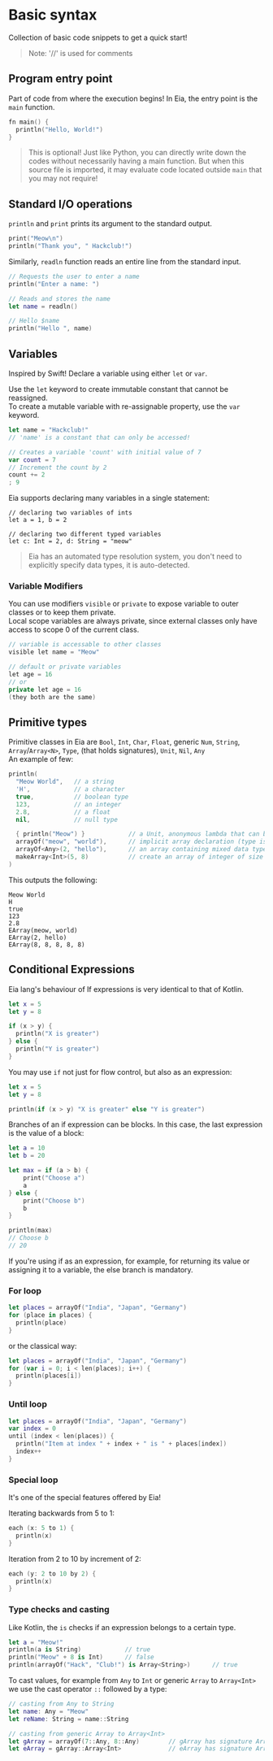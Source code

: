 # Basic syntax

Collection of basic code snippets to get a quick start!

> Note: '//' is used for comments

## Program entry point

Part of code from where the execution begins! In Eia, the entry point is the `main` function.

```kotlin {1} copy
fn main() {
  println("Hello, World!")
}
```

> This is optional! Just like Python, you can directly write down the codes without necessarily having a main function.
 But when this source file is imported, it may evaluate code located outside `main` that you may not require!

## Standard I/O operations

`println` and `print` prints its argument to the standard output.

```kotlin copy
print("Meow\n")
println("Thank you", " Hackclub!")
```

Similarly, `readln` function reads an entire line from the standard input.

```swift copy
// Requests the user to enter a name
println("Enter a name: ")

// Reads and stores the name
let name = readln()

// Hello $name
println("Hello ", name)
```

## Variables

Inspired by Swift! Declare a variable using either `let` or `var`.

Use the `let` keyword to create immutable constant that cannot be reassigned.\
To create a mutable variable with re-assignable property, use the `var` keyword.

```js copy
let name = "Hackclub!"
// 'name' is a constant that can only be accessed!
```

```swift copy
// Creates a variable 'count' with initial value of 7
var count = 7
// Increment the count by 2
count += 2
; 9
```

Eia supports declaring many variables in a single statement:

```
// declaring two variables of ints
let a = 1, b = 2

// declaring two different typed variables
let c: Int = 2, d: String = "meow"
```

> Eia has an automated type resolution system, you don't need to explicitly specify data types, it is auto-detected.

### Variable Modifiers

You can use modifiers `visible` or `private` to expose variable to outer classes or to keep them private.\
Local scope variables are always private, since external classes only have access to scope 0 of the current class.

```kotlin
// variable is accessable to other classes
visible let name = "Meow"

// default or private variables
let age = 16
// or
private let age = 16
(they both are the same)
```

## Primitive types

Primitive classes in Eia are `Bool`, `Int`, `Char`, `Float`, generic `Num`, `String`, `Array`/`Array<N>`,
`Type`, (that holds signatures), `Unit`, `Nil`, `Any`\
An example of few:

```swift copy
println(
  "Meow World",   // a string
  'H',            // a character
  true,           // boolean type
  123,            // an integer
  2.8,            // a float
  nil,            // null type

  { println("Meow") }            // a Unit, anonymous lambda that can be invoked using `<unit>(args..)`
  arrayOf("meow", "world"),      // implicit array declaration (type is auto resolved)
  arrayOf<Any>(2, "hello"),      // an array containing mixed data types
  makeArray<Int>(5, 8)           // create an array of integer of size 5 with default value 8
)
```

This outputs the following:

```
Meow World
H
true
123
2.8
EArray(meow, world)
EArray(2, hello)
EArray(8, 8, 8, 8, 8)
```

## Conditional Expressions

Eia lang's behaviour of If expressions is very identical to that of Kotlin.

```swift copy
let x = 5
let y = 8

if (x > y) {
  println("X is greater")
} else {
  println("Y is greater")
}
```

You may use `if` not just for flow control, but also as an expression:

```swift copy
let x = 5
let y = 8

println(if (x > y) "X is greater" else "Y is greater")
```

Branches of an if expression can be blocks. In this case, the last expression is the value of a block:

```swift copy
let a = 10
let b = 20

let max = if (a > b) {
    print("Choose a")
    a
} else {
    print("Choose b")
    b
}

println(max)
// Choose b
// 20
```

If you're using if as an expression, for example,
for returning its value or assigning it to a variable, the else branch is mandatory.

### For loop

```swift copy
let places = arrayOf("India", "Japan", "Germany")
for (place in places) {
  println(place)
}
```

or the classical way:

```swift copy
let places = arrayOf("India", "Japan", "Germany")
for (var i = 0; i < len(places); i++) {
  println(places[i])
}
```

### Until loop

```swift copy
let places = arrayOf("India", "Japan", "Germany")
var index = 0
until (index < len(places)) {
  println("Item at index " + index + " is " + places[index])
  index++
}
```

### Special loop

It's one of the special features offered by Eia!

Iterating backwards from 5 to 1:

```swift copy
each (x: 5 to 1) {
  println(x)
}
```

Iteration from 2 to 10 by increment of 2:

```swift copy
each (y: 2 to 10 by 2) {
  println(x)
}
```

### Type checks and casting

Like Kotlin, the `is` checks if an expression belongs to a certain type.

```swift copy
let a = "Meow!"
println(a is String)            // true
println("Meow" + 8 is Int)      // false
println(arrayOf("Hack", "Club!") is Array<String>)      // true
```

To cast values, for example from `Any` to `Int` or generic `Array` to `Array<Int>` we use the cast operator `::` followed
by a type:

```swift copy
// casting from Any to String
let name: Any = "Meow"
let reName: String = name::String

// casting from generic Array to Array<Int>
let gArray = arrayOf(7::Any, 8::Any)        // gArray has signature Array<Any>
let eArray = gArray::Array<Int>             // eArray has signature Array<Int>
```

